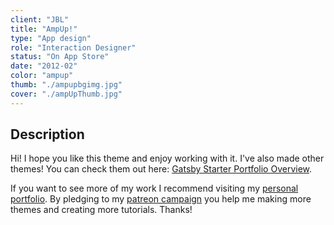 ```yaml
---
client: "JBL"
title: "AmpUp!"
type: "App design"
role: "Interaction Designer"
status: "On App Store"
date: "2012-02"
color: "ampup"
thumb: "./ampupbgimg.jpg"
cover: "./ampUpThumb.jpg"
---
```


## Description

Hi!
I hope you like this theme and enjoy working with it. I've also made other themes! You can check them out here: [Gatsby Starter Portfolio Overview](https://gatsby-starter-portfolio.netlify.com/).

If you want to see more of my work I recommend visiting my [personal portfolio](https://www.lekoarts.de). By pledging to my [patreon campaign](https://www.patreon.com/lekoarts) you help me making more themes and creating more tutorials. Thanks!
